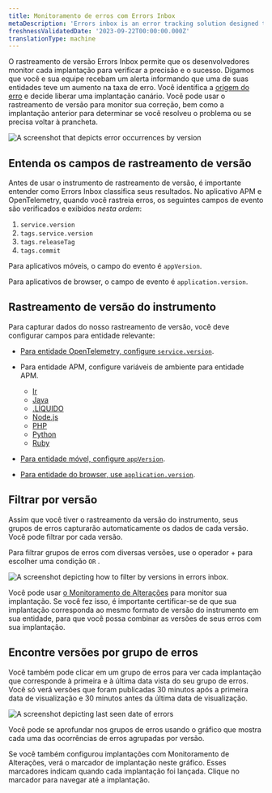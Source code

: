 ```yaml
---
title: Monitoramento de erros com Errors Inbox
metaDescription: 'Errors inbox is an error tracking solution designed to give you the tools to proactively detect, triage, and resolve errors across your full application stack.'
freshnessValidatedDate: '2023-09-22T00:00:00.000Z'
translationType: machine
---
```





O rastreamento de versão Errors Inbox permite que os desenvolvedores monitor cada implantação para verificar a precisão e o sucesso. Digamos que você e sua equipe recebam um alerta informando que uma de suas entidades teve um aumento na taxa de erro. Você identifica a [origem do erro](/docs/tutorial-error-tracking/respond-outages/) e decide liberar uma implantação canário. Você pode usar o rastreamento de versão para monitor sua correção, bem como a implantação anterior para determinar se você resolveu o problema ou se precisa voltar à prancheta.

<img
  title="errors inbox change tracking"
  alt="A screenshot that depicts error occurrences by version"
  src={errorsinboxErrorsInboxChangeTracking}
/>

## Entenda os campos de rastreamento de versão

Antes de usar o instrumento de rastreamento de versão, é importante entender como Errors Inbox classifica seus resultados. No aplicativo APM e OpenTelemetry, quando você rastreia erros, os seguintes campos de evento são verificados e exibidos _nesta ordem_:

1. `service.version`
2. `tags.service.version`
3. `tags.releaseTag`
4. `tags.commit`

Para aplicativos móveis, o campo do evento é `appVersion`.

Para aplicativos de browser, o campo de evento é `application.version`.

## Rastreamento de versão do instrumento

Para capturar dados do nosso rastreamento de versão, você deve configurar campos para entidade relevante:

* [Para entidade OpenTelemetry, configure `service.version`](/docs/more-integrations/open-source-telemetry-integrations/opentelemetry/best-practices/opentelemetry-best-practices-resources/).

* Para entidade APM, configure variáveis de ambiente para entidade APM.

  * [Ir](/docs/apm/agents/go-agent/configuration/go-agent-code-level-metrics-config/#errors-inbox-configuration)
  * [Java](/docs/apm/agents/java-agent/configuration/java-agent-configuration-config-file/#errors-inbox-configuration)
  * [.LÍQUIDO](/docs/apm/agents/net-agent/configuration/net-agent-configuration/#errors-inbox-configuration)
  * [Node.js](/docs/apm/agents/nodejs-agent/installation-configuration/nodejs-agent-configuration/#errors-inbox-configuration)
  * [PHP](/docs/apm/agents/php-agent/configuration/php-agent-configuration/#errors-inbox-configuration)
  * [Python](/docs/apm/agents/python-agent/configuration/python-agent-configuration/#errors-inbox-configuration)
  * [Ruby](/docs/apm/agents/ruby-agent/configuration/ruby-agent-configuration/#errors-inbox-configuration)

* [Para entidade móvel, configure `appVersion`](/docs/mobile-monitoring/new-relic-mobile/mobile-sdk/set-application-version/).

* [Para entidade do browser, use `application.version`](/docs/browser/new-relic-browser/browser-apis/setApplicationVersion/).

## Filtrar por versão

Assim que você tiver o rastreamento da versão do instrumento, seus grupos de erros capturarão automaticamente os dados de cada versão. Você pode filtrar por cada versão.

Para filtrar grupos de erros com diversas versões, use o operador + para escolher uma condição `OR` .

<img
  title="version tracking errors inbox"
  alt="A screenshot depicting how to filter by versions in errors inbox. "
  src={errorsinboxFilterErrorsbyVersions}
/>

Você pode usar [o Monitoramento de Alterações](/docs/change-tracking/change-tracking-view-analyze/) para monitor sua implantação. Se você fez isso, é importante certificar-se de que sua implantação corresponda ao mesmo formato de versão do instrumento em sua entidade, para que você possa combinar as versões de seus erros com sua implantação.

## Encontre versões por grupo de erros

Você também pode clicar em um grupo de erros para ver cada implantação que corresponde à primeira e à última data vista do seu grupo de erros. Você só verá versões que foram publicadas 30 minutos após a primeira data de visualização e 30 minutos antes da última data de visualização.

<img
  title="error date"
  alt="A screenshot depicting last seen date of errors"
  src={errorsinboxErrorDate}
/>

Você pode se aprofundar nos grupos de erros usando o gráfico que mostra cada uma das ocorrências de erros agrupadas por versão.

Se você também configurou implantações com Monitoramento de Alterações, verá o marcador de implantação neste gráfico. Esses marcadores indicam quando cada implantação foi lançada. Clique no marcador para navegar até a implantação.